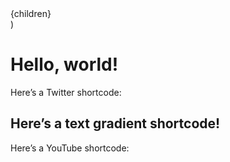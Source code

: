 
  <div
    style={{
      margin: '2em auto',
      maxWidth: '40rem',
      fontFamily: 'system-ui'
    }}
  >
    {children}
  </div>
)

# Hello, world!

Here’s a Twitter shortcode:

<Tweet tweetId="1116723357410447360" />

<TextGradient>

## Here’s a text gradient shortcode!

</TextGradient>

Here’s a YouTube shortcode:

<YouTube videoId="4fHw4GeW3EU" />
